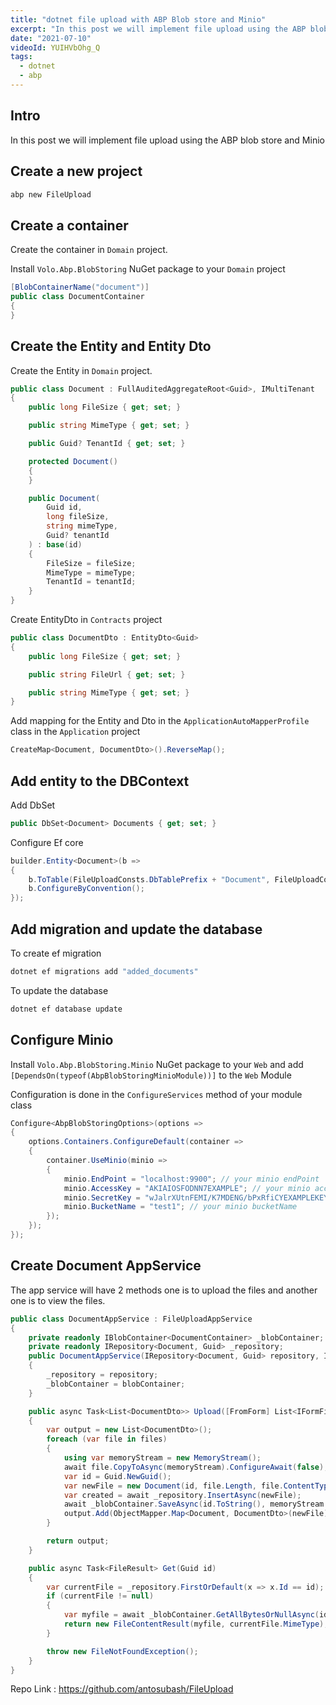 ```yaml
---
title: "dotnet file upload with ABP Blob store and Minio"
excerpt: "In this post we will implement file upload using the ABP blob store and Minio"
date: "2021-07-10"
videoId: YUIHVbOhg_Q
tags:
  - dotnet
  - abp
---
```

<YoutubeVideo videoId={props.videoId} />

<TOCInline toc={props.toc} asDisclosure />

## Intro

In this post we will implement file upload using the ABP blob store and Minio

## Create a new project

```bash
abp new FileUpload
```

## Create a container

Create the container in `Domain` project.

Install `Volo.Abp.BlobStoring` NuGet package to your `Domain` project

```cs
[BlobContainerName("document")]
public class DocumentContainer
{
}
```

## Create the Entity and Entity Dto

Create the Entity in `Domain` project.

```cs
public class Document : FullAuditedAggregateRoot<Guid>, IMultiTenant
{
    public long FileSize { get; set; }

    public string MimeType { get; set; }

    public Guid? TenantId { get; set; }

    protected Document()
    {
    }

    public Document(
        Guid id,
        long fileSize,
        string mimeType,
        Guid? tenantId
    ) : base(id)
    {
        FileSize = fileSize;
        MimeType = mimeType;
        TenantId = tenantId;
    }
}
```

Create EntityDto in `Contracts` project

```cs
public class DocumentDto : EntityDto<Guid>
{
    public long FileSize { get; set; }

    public string FileUrl { get; set; }

    public string MimeType { get; set; }
}
```

Add mapping for the Entity and Dto in the `ApplicationAutoMapperProfile` class in the `Application` project

```cs
CreateMap<Document, DocumentDto>().ReverseMap();
```

## Add entity to the DBContext

Add DbSet

```cs
public DbSet<Document> Documents { get; set; }
```

Configure Ef core

```cs
builder.Entity<Document>(b =>
{
    b.ToTable(FileUploadConsts.DbTablePrefix + "Document", FileUploadConsts.DbSchema);
    b.ConfigureByConvention();
});
```

## Add migration and update the database

To create ef migration

```bash
dotnet ef migrations add "added_documents"
```

To update the database

```bash
dotnet ef database update
```

## Configure Minio

Install `Volo.Abp.BlobStoring.Minio` NuGet package to your `Web` and add `[DependsOn(typeof(AbpBlobStoringMinioModule))]` to the `Web` Module

Configuration is done in the `ConfigureServices` method of your module class

```cs
Configure<AbpBlobStoringOptions>(options =>
{
    options.Containers.ConfigureDefault(container =>
    {
        container.UseMinio(minio =>
        {
            minio.EndPoint = "localhost:9900"; // your minio endPoint
            minio.AccessKey = "AKIAIOSFODNN7EXAMPLE"; // your minio accessKey
            minio.SecretKey = "wJalrXUtnFEMI/K7MDENG/bPxRfiCYEXAMPLEKEY"; // your minio secretKey
            minio.BucketName = "test1"; // your minio bucketName
        });
    });
});
```

## Create Document AppService

The app service will have 2 methods one is to upload the files and another one is to view the files.

```cs
public class DocumentAppService : FileUploadAppService
{
    private readonly IBlobContainer<DocumentContainer> _blobContainer;
    private readonly IRepository<Document, Guid> _repository;
    public DocumentAppService(IRepository<Document, Guid> repository, IBlobContainer<DocumentContainer> blobContainer)
    {
        _repository = repository;
        _blobContainer = blobContainer;
    }

    public async Task<List<DocumentDto>> Upload([FromForm] List<IFormFile> files)
    {
        var output = new List<DocumentDto>();
        foreach (var file in files)
        {
            using var memoryStream = new MemoryStream();
            await file.CopyToAsync(memoryStream).ConfigureAwait(false);
            var id = Guid.NewGuid();
            var newFile = new Document(id, file.Length, file.ContentType, CurrentTenant.Id);
            var created = await _repository.InsertAsync(newFile);
            await _blobContainer.SaveAsync(id.ToString(), memoryStream.ToArray()).ConfigureAwait(false);
            output.Add(ObjectMapper.Map<Document, DocumentDto>(newFile));
        }

        return output;
    }

    public async Task<FileResult> Get(Guid id)
    {
        var currentFile = _repository.FirstOrDefault(x => x.Id == id);
        if (currentFile != null)
        {
            var myfile = await _blobContainer.GetAllBytesOrNullAsync(id.ToString());
            return new FileContentResult(myfile, currentFile.MimeType);
        }

        throw new FileNotFoundException();
    }
}
```

Repo Link : https://github.com/antosubash/FileUpload
